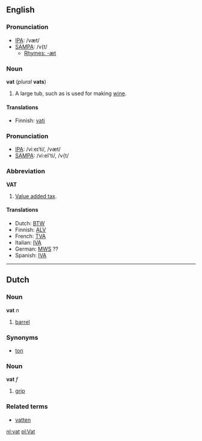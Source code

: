 ==English==
===Pronunciation===
*[[IPA]]: /væt/
*[[SAMPA]]: /v{t/
**[[Rhymes:English:-æt|Rhymes: -æt]]

===Noun===
'''vat''' (''plural'' '''vats''')

#A large tub, such as is used for making [[wine]].

====Translations====
*Finnish: [[vati]]

===Pronunciation===
*[[IPA]]: /viːeɪˈti/, /væt/
*[[SAMPA]]: /vi:eI'ti/, /v{t/

===Abbreviation===
'''VAT'''

#[[Value added tax]].

====Translations====
*Dutch: [[BTW]]
*Finnish: [[ALV]]
*French: [[TVA]]
*Italian: [[IVA]]
*German: [[MWS]] ??
*Spanish: [[IVA]]

----

==Dutch==
===Noun===

'''vat''' ''n''

#[[barrel]]

===Synonyms===
*[[ton]]

===Noun===
'''vat''' ''f''

#[[grip]]

===Related terms===
*[[vatten]]

[[nl:vat]]
[[pl:Vat]]